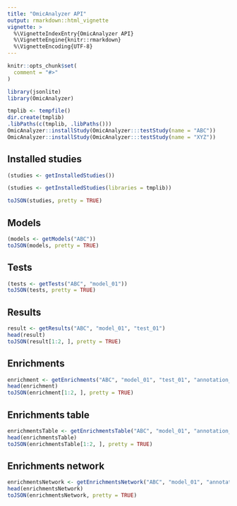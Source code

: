 ```yaml
---
title: "OmicAnalyzer API"
output: rmarkdown::html_vignette
vignette: >
  %\VignetteIndexEntry{OmicAnalyzer API}
  %\VignetteEngine{knitr::rmarkdown}
  %\VignetteEncoding{UTF-8}
---
```


```r
knitr::opts_chunk$set(
  comment = "#>"
)
```

```r
library(jsonlite)
library(OmicAnalyzer)
```

```r
tmplib <- tempfile()
dir.create(tmplib)
.libPaths(c(tmplib, .libPaths()))
OmicAnalyzer::installStudy(OmicAnalyzer:::testStudy(name = "ABC"))
OmicAnalyzer::installStudy(OmicAnalyzer:::testStudy(name = "XYZ"))
```

## Installed studies

```r
(studies <- getInstalledStudies())
```

```r
(studies <- getInstalledStudies(libraries = tmplib))
```

```r
toJSON(studies, pretty = TRUE)
```

## Models

```r
(models <- getModels("ABC"))
toJSON(models, pretty = TRUE)
```

## Tests

```r
(tests <- getTests("ABC", "model_01"))
toJSON(tests, pretty = TRUE)
```

## Results

```r
result <- getResults("ABC", "model_01", "test_01")
head(result)
toJSON(result[1:2, ], pretty = TRUE)
```

## Enrichments

```r
enrichment <- getEnrichments("ABC", "model_01", "test_01", "annotation_01")
head(enrichment)
toJSON(enrichment[1:2, ], pretty = TRUE)
```

## Enrichments table

```r
enrichmentsTable <- getEnrichmentsTable("ABC", "model_01", "annotation_01")
head(enrichmentsTable)
toJSON(enrichmentsTable[1:2, ], pretty = TRUE)
```

## Enrichments network

```r
enrichmentsNetwork <- getEnrichmentsNetwork("ABC", "model_01", "annotation_01")
head(enrichmentsNetwork)
toJSON(enrichmentsNetwork, pretty = TRUE)
```
